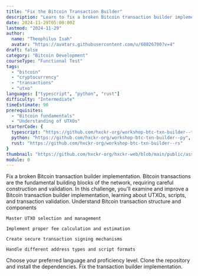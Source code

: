 ```yaml
---
title: "Fix the Bitcoin Transaction Builder"
description: "Learn to fix a broken Bitcoin transaction builder implementation and understand transaction construction"
date: 2024-11-29T05:00:00Z
lastmod: "2024-11-29"
author: 
  name: "Theophilus Isah"
  avatar: "https://avatars.githubusercontent.com/u/60826700?v=4"
draft: false
category: "Bitcoin Development"
courseType: "Functional Test"
tags: 
  - "bitcoin"
  - "cryptocurrency"
  - "transactions"
  - "utxo"
languages: ["typescript", "python", "rust"]
difficulty: "Intermediate"
timeEstimate: 90
prerequisites: 
  - "Bitcoin fundamentals"
  - "Understanding of UTXOs"
starterCode: {
  typescript: "https://github.com/hxckr-org/workshop-btc-txn-builder--ts",
  python: "https://github.com/hxckr-org/workshop-btc-txn-builder--py",
  rust: "https://github.com/hxckr-org/workshop-btc-txn-builder--rs"
}
thumbnail: "https://github.com/hxckr-org/hxckr-web/blob/main/public/assets/images/bitcoin-txn-builder/thumbnail.webp?raw=true"
module: 0
---
```


<ContentBox title="" description="">
  <ChallengeBrief title="Fix the Bitcoin Transaction Builder">
    Fix a broken Bitcoin transaction builder implementation. Bitcoin transactions are the fundamental building blocks of the network, requiring careful construction and validation. In this challenge, you'll examine and improve a Bitcoin transaction builder implementation, learning about UTXOs, scripts, and transaction validation.
  </ChallengeBrief>

  <LearningObjectives title="Learning Objectives">
    Understand Bitcoin transaction structure and components

    Master UTXO selection and management

    Implement proper fee calculation and estimation

    Create secure transaction signing mechanisms

    Handle different address types and script formats
  </LearningObjectives>

  <Stages>
    <Stage title="Challenge Setup" difficulty="Very Easy" isExpandable={true} initialLines={0}>
      Choose your preferred language and proficiency level.
    </Stage>
    <Stage title="Project Setup" difficulty="Easy" isExpandable={true} initialLines={0}>
      Clone the repository and install the dependencies.
    </Stage>
    <Stage title="Fix the Transaction Builder" difficulty="Medium" isExpandable={true} initialLines={0}>
      Fix the transaction builder implementation.
    </Stage>
  </Stages>
</ContentBox>